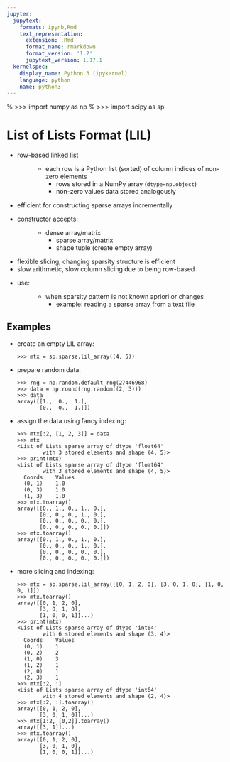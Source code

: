```yaml
---
jupyter:
  jupytext:
    formats: ipynb,Rmd
    text_representation:
      extension: .Rmd
      format_name: rmarkdown
      format_version: '1.2'
      jupytext_version: 1.17.1
  kernelspec:
    display_name: Python 3 (ipykernel)
    language: python
    name: python3
---
```


% >>> import numpy as np
% >>> import scipy as sp

# List of Lists Format (LIL)

- row-based linked list
  : - each row is a Python list (sorted) of column indices of non-zero elements
    - rows stored in a NumPy array (`dtype=np.object`)
    - non-zero values data stored analogously
- efficient for constructing sparse arrays incrementally
- constructor accepts:
  : - dense array/matrix
    - sparse array/matrix
    - shape tuple (create empty array)
- flexible slicing, changing sparsity structure is efficient
- slow arithmetic, slow column slicing due to being row-based
- use:
  : - when sparsity pattern is not known apriori or changes
    - example: reading a sparse array from a text file

## Examples

- create an empty LIL array:

  ```
  >>> mtx = sp.sparse.lil_array((4, 5))
  ```

- prepare random data:

  ```
  >>> rng = np.random.default_rng(27446968)
  >>> data = np.round(rng.random((2, 3)))
  >>> data
  array([[1.,  0.,  1.],
         [0.,  0.,  1.]])
  ```

- assign the data using fancy indexing:

  ```
  >>> mtx[:2, [1, 2, 3]] = data
  >>> mtx
  <List of Lists sparse array of dtype 'float64'
          with 3 stored elements and shape (4, 5)>
  >>> print(mtx)
  <List of Lists sparse array of dtype 'float64'
          with 3 stored elements and shape (4, 5)>
    Coords    Values
    (0, 1)    1.0
    (0, 3)    1.0
    (1, 3)    1.0
  >>> mtx.toarray()
  array([[0., 1., 0., 1., 0.],
         [0., 0., 0., 1., 0.],
         [0., 0., 0., 0., 0.],
         [0., 0., 0., 0., 0.]])
  >>> mtx.toarray()
  array([[0., 1., 0., 1., 0.],
         [0., 0., 0., 1., 0.],
         [0., 0., 0., 0., 0.],
         [0., 0., 0., 0., 0.]])
  ```

- more slicing and indexing:

  ```
  >>> mtx = sp.sparse.lil_array([[0, 1, 2, 0], [3, 0, 1, 0], [1, 0, 0, 1]])
  >>> mtx.toarray()
  array([[0, 1, 2, 0],
         [3, 0, 1, 0],
         [1, 0, 0, 1]]...)
  >>> print(mtx)
  <List of Lists sparse array of dtype 'int64'
          with 6 stored elements and shape (3, 4)>
    Coords    Values
    (0, 1)    1
    (0, 2)    2
    (1, 0)    3
    (1, 2)    1
    (2, 0)    1
    (2, 3)    1
  >>> mtx[:2, :]
  <List of Lists sparse array of dtype 'int64'
          with 4 stored elements and shape (2, 4)>
  >>> mtx[:2, :].toarray()
  array([[0, 1, 2, 0],
         [3, 0, 1, 0]]...)
  >>> mtx[1:2, [0,2]].toarray()
  array([[3, 1]]...)
  >>> mtx.toarray()
  array([[0, 1, 2, 0],
         [3, 0, 1, 0],
         [1, 0, 0, 1]]...)
  ```